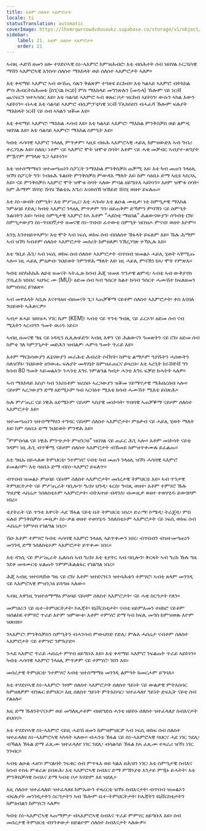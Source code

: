 ```yaml
---
title: እቶም ሰለስተ ኣእምሮታት
locale: ti
statusTranslation: automatic
coverImage: https://lhvmrqwrcowdvduuaukz.supabase.co/storage/v1/object/public/strapi-uploads/small_cover-educacion-fundamental.webp-2d51a7828a2b1309555be27f7e2a61a0.webp
sidebar:
    label: 21. እቶም ሰለስተ ኣእምሮታት
    order: 21
---
```

ኣብዚ ሓድሽ ዘመን ዘሎ ተሃድሶኣዊ ስነ-ኣእምሮ ከምዝሕብሮ፡ እቲ ብስሕተት ሰብ ዝበሃል ኦርጋኒካዊ ማሽን ኣእምሮኣዊ እንስሳ፡ ሰለስተ ማእከላት ወይ ሰለስተ ኣእምሮታት ኣለዎ።

እቲ ቀዳማይ ኣእምሮ ኣብ ውሽጢ ሳጹን ቅልጽም ተዓጽዩ ይርከብ። እቲ ካልኣይ ኣእምሮ ብትክክል ምስ ሕብርትስሕመቱ (ስፒናል ኮርድ) ምስ ማእከላይ መግንጽሉን (መዱላ) ኹሎም ናይ ነርቭ ጨናፍርን ዝተኣሳሰር እዩ። እቲ ሳልሳይ ኣእምሮ ኣብ ቁጹር ቦታ ዝርከብ ኣይኮነን፡ ውሱን ኣካል እውን ኣይኮነን። ብሓቂ እቲ ሳልሳይ ኣእምሮ ብሲምፓቲካዊ ነርቭ ፕሌክስስን ብሓፈሻ ኹሎም ፍሉያት ማእከላት ነርቭ ናይ ሰብ ኣካልን ዝቖመ እዩ።

እቲ ቀዳማይ ኣእምሮ፡ ማእከል ሓሳብ እዩ። እቲ ካልኣይ ኣእምሮ፡ ማእከል ምንቅስቓስ ወይ ልምዲ ዝበሃል እዩ። እቲ ሳልሳይ ኣእምሮ፡ ማእከል ስምዒት እዩ።

ካብቲ ሓሳባዊ ኣእምሮ ንላዕሊ ምጥቃም፡ ኣዚዩ ብዙሕ ኣእምሮኣዊ ሓይሊ ከምዝውድእ ኣብ ግብሪ ተረጋጊጹ እዩ። ስለዚ፡ ነቶም ናይ ኣእምሮ ሞት ዝሞቱ ሰባት፡ እቶም ናይ ሓቂ መቓብር ኣብያተ-ጽገያት ምዃኖም ምግላጽ ጌጋ ኣይኮነን።

እቲ ዝተሰማማዕን ዝተመጣጠነን ስፖርት ንማእከል ምንቅስቓስ ጠቓሚ እዩ፡ እቲ ካብ መጠን ንላዕሊ ዝኾነ ስፖርት ግን፡ ንብዙሕ ጉልበት ምንቅስቓስ ምውዳእ ማለት እዩ፡ ከም ሳዕቤኑ ድማ ኣዚዩ ኣስጋኢ እዩ። ናይ ምንቅስቓስ ኣእምሮ ሞት ዝሞቱ ሰባት ኣለው ምባል ዘይግቡእ ኣይኮነን። እዞም ዝሞቱ ሰባት፡ ከም ሕማም ሽባሂ፡ ሽባሄ ኽልቲኡ እግሪ፡ እናወሰኸ ዝኸይድ ሽባሂ ወዘተ ይፍለጡ።

እቲ ስነ-ውበት ስምዒት፡ እቲ ምሥጢር፡ እቲ ሓጐስ፡ እቲ ልዑል ሙዚቃ፡ ነቲ ስምዒታዊ ማእከል ንምዕባይ የድሊ፡ ካብቲ ኣእምሮ ንላዕሊ ምጥቃም ግን፡ ዘይጠቅም ድኻምን ምባኽን ናይ ስምዒት ጉልበትን እዩ። ካብቲ ስምዒታዊ ኣእምሮ ከኣ እቶም “ሓደስቲ ማዕበል” ሕልውናውያን፡ ሰዓብቲ ሮክ፡ ስምዒታውያን ስነ-ጥበበኛታት ዘመናዊ ስነ-ጥበብ፡ ፈተውቲ ስምዒት ዝበዝሖ ምናብ፡ ወዘተ እዮም።

እንኳ እንተዘይተኣምነ፡ እቲ ሞት ኣብ ነፍሲ ወከፍ ሰብ ብሰለስተ ኽፋላት ይፍጸም እዩ። ኹሉ ሕማም ኣብ ዝኾነ ካብቶም ሰለስተ ኣእምሮታት መሰረት ከምዘለዎ፡ ንኽረጋገጽ ተኻኢሉ እዩ።

እቲ ዓቢይ ሕጊ፡ ኣብ ነፍሲ ወከፍ ሰብ ሰለስተ ኣእምሮታት ብጥበብ ዝመልኦ ሓይሊ ሂወት ኣቐሚጡ ኣሎ። ነዚ ሓይሊ ምዕቃብ፡ ንህይወት ንምንዋሕ ማለት እዩ፡ ነዚ ሓይሊ ምባኽን ከኣ፡ ሞት የምጽእ።

ካብቲ ዘስካሕክሕ ለይቲ ዘመናት ኣትሒዙ ክሳብ ሕጂ ዝመጸ ጥንታዊ ልምዲ፡ ኣብቲ ኣብ ውቅያኖስ ፓሲፊክ ዝነበረ ኣህጉር ሙ (MU)፡ ዕድመ ሰብ ካብ ዓሰርተ ክልተ ክሳብ ዓሰርተ ሓሙሽተ ክፍለዘመን ከምዝነበረ ይገልጽ።

ኣብ መዋእላት ኣቢሉ እናተጓዕዘ ብዘመናት ጌጋ ኣጠቓቕማ ናይቶም ሰለስተ ኣእምሮታት፡ ቀስ እናበለ ንህይወት ኣሕጽርዎ።

ኣብታ ጸሓይ ዝበዝሓ ሃገር ኬም (KEM)፡ ኣብቲ ናይ ጥንቲ ግብጺ ናይ ፈርኦን፡ ዕድመ ሰብ ናብ ሚእትን ኣርብዓን ዓመት ወሪዱ ነይሩ።

ኣብዚ ዘመናዊ ግዜ ናይ ነዳዲን ሲሊሎይድን፡ ኣብዚ እዋን ናይ ሕልውናን ዓመጽትን ናይ ሮክ፡ ዕድመ ሰብ ከምቲ ገለ ካምፓኒታት መድሕን ዝብልዎ፡ ሓምሳ ዓመት ጥራይ እዩ።

እቶም ማርክሳውያን ሌኒናውያን መራሕቲ ሕብረት ሶቭየት፡ ከምቲ ልማዶም ዓያሹትን ሓሰውትን ስለዝኾኑ፡ ንህይወት ዘንውሑ ፍሉያት መዳሃኒት ከምዝፈጠርና ይዛረቡ፡ እቲ ኣረጊት ክሩሽቼቭ ግን ክሳብ 80 ዓመት ኣይመልአን፡ ንሓንቲ እግሩ ንምልዓል ካብታ ሓንቲ እግሩ ፍቓድ ክሓትት ኣለዎ።

ኣብ ማእከላይ እስያ፡ ካብ ንእስነቶም ዝረሰዑ ኣረጋውያን ዝቖመ ሃይማኖታዊ ማሕበረሰብ ኣሎ። ናይዞም ኣረጋውያን ድማ ዕድሚኦም ካብ ኣርባዕተ ሚእቲ ክሳብ ሓሙሽተ ሚእቲ ይበጽሕ።

ኩሉ ምሥጢር ናይ ነዊሕ ዕድሜኦም ናይዞም ኣስያዊ መነኮሳት፡ ጥበባዊ ኣጠቓቕማ ናይዞም ሰለስተ ኣእምሮታት እዩ።

ዝተመጣጠነን ዝተሰማማዕን ተግባር ናይዞም ሰለስተ ኣእምሮታት፡ ምዕቃብ ናይ ሓይሊ ሂወት ማለት እዩ፡ ከም ሳዕቤኑ ድማ ንህይወት ምንዋሕ እዩ።

“ምምስሳል ናይ ነዊሕ ምንጭታት ምዝንጋዕ” ዝበሃል ናይ ጠፈር ሕጊ ኣሎ። እቶም መነኮሳት ናይቲ ገዳም፡ ነዚ ሕጊ ብጥቕሚ ናይዞም ሰለስተ ኣእምሮታት ብኸመይ ከምዝጥቀሙሉ ይፈልጡ።

እቲ ግዜኡ ዘይሓለወ ትምህርቲ፡ ንተምሃሮ ናብቲ ካብ መጠን ንላዕሊ ዝኾነ ሓሳባዊ ኣእምሮ ይመልሶም፡ እቲ ሳዕቤኑ ድማ ብስነ-ኣእምሮ ይፍለጥ።

ብጥበብ ዝመልኦ ምዕባይ ናይዞም ሰለስተ ኣእምሮታት፡ መሰረታዊ ትምህርቲ እዩ። ኣብ ጥንታዊ ትምህርትታት ናይ ምሥጢራት ባቢሎን፡ ግሪክ፡ ህንዲ፡ ፋርስ፡ ግብጺ ወዘተ፡ እቶም ተምሃሮ ኹሉ ግዝያዊ ሓበሬታ ንሰለስቲኦም ኣእምሮታት፡ ብትእዛዝ፡ ብዳንስ፡ ብሙዚቃ ወዘተ ተወሃሂዱ ይውሃቦም ነበረ።

ቲያትራት ናይ ጥንቲ እዋናት ሓደ ኽፋል ናይቲ ቤት ትምህርቲ ነበረ። ድራማ፡ ኮሜዲ፡ ትራጄዲ፡ ምስ ፍሉይ ምንቅስቓስ፡ ሙዚቃ፡ ስነ-ቃል ወዘተ ተወሃሂዱ ንሰለስቲኦም ኣእምሮታት ናይ ነፍሲ ወከፍ ሰብ ሓበሬታ ንምሃብ የገልግል ነበረ።

ሽዑ እቶም ተምሃሮ ካብቲ ሓሳባዊ ኣእምሮ ንላዕሊ ኣይጥቀሙን ነበሩ፡ ብጥበብን ብዝተመጣጠነን መንገዲ ድማ ንሰለስቲኦም ኣእምሮታት ይጥቀሙ ነበሩ።

እቲ ዳንሲ ናይ ምሥጢራት ኤለሱስ ኣብ ግሪክ፡ እቲ ቲያትር ኣብ ባቢሎን፡ ቅርጻት ኣብ ግሪክ ኹሉ ግዜ ንደቀ መዛሙርቲ ፍልጠት ንምምሕልልፋር የገልግል ነበረ።

ሕጂ ኣብዚ ዝተበላሸወ ግዜ ናይ ሮክ፡ እቶም ዝተደናገሩን ዝተሳሕቱን ተምሃሮ፡ ኣብቲ ጸላም መንገዲ ናይ ኣእምሮኣዊ ምዝንጋዕ ይጓዓዙ ኣለው።

ኣብዚ እዋንዚ ንዝተሰማማዕ ምዕባይ ናይዞም ሰለስተ ኣእምሮታት፡ ናይ ሓቂ ስርዓታት የለን።

መምህራን ናይ ቤተ-ትምህርትታት፡ ኮሌጃት፡ ዩኒቨርስቲታት፡ ናብቲ ዘይምእመን ተዘክሮ ናይቶም ዝሰልከዩ ተምሃሮ ጥራይ እዮም ዝምውቱ፡ እቶም ተምሃሮ ድማ ካብ ክፍሊ መዓስ ከምዝወጹ እዮም ዝጽበዩ።

ንኣእምሮ፡ ምንቅስቓስን ስምዒትን ብሓንሳብ ምውህሃድ የድሊ፡ ምሉእ ሓበሬታ ናብቶም ሰለስተ ኣእምሮታት ናይ ተምሃሮ ንምክያድ።

ንሓደ ኣእምሮ ጥራይ ሓበሬታ ምሃብ ዘይግቡእ እዩ። እቲ ቀዳማይ ኣእምሮ ንፍልጠት ጥራይ ኣይኮነን። ካብቲ ሓሳባዊ ኣእምሮ ንላዕሊ ምጥቃም ናይ ተምሃሮ፡ ገበን እዩ።

መሰረታዊ ትምህርቲ፡ ንተምሃሮ ኣብቲ ዝተሰማማዕ መንገዲ ልምዓት ክመርሖም ይግባእ።

እቲ ተሃድሶኣዊ ስነ-ኣእምሮ፡ ንዞም ሰለስተ ኣእምሮታት ሰለስተ ዓይነት ናይ ውልቃዊ ምትእስሳር ከምዘለዎም ብንጹር ይምህር። እዚ ሰለስተ ዓይነት ምትእስሳር፡ ዝተፈላለየ ዓይነት ድፍኢት ናይቲ ሰብ የልዕሉ።

እዚ ድማ ኹለንትናናኦም ወይ መግለጺታቶም ብዘየገድስ ሓንቲ ዘይኮኑ ሰለስተ ዝተፈላለያ ስብእናታት ይህበና።

እቲ ተሃድሶኣዊ ስነ-ኣእምሮ ናይዚ ሓድሽ ዘመን ከምዝምህርዎ ኣብ ነፍሲ ወከፍ ሰብ ሰለስተ ዝተፈላለዩ ስነ-ኣእምሮኣዊ ኣካላት ኣለው። ብሓንቲ ኽፋል ናይ ስነ-ኣእምሮኣዊ ባህርና ሓደ ነገር ንደሊ፡ ብኻልእ ኽፋል ድማ ፈጺሙ ዝተፈላለየ ነገር ንደሊ፡ ብሳልሳይ ኽፋል ከኣ ፈጺሙ ተጻራሪ ዝኾነ ነገር ንገብር።

ኣብቲ ልዑል ሓዘን፡ ምናልባት ንፍቁር ሰብ ምጥፋእ ወይ ካልእ ዘሕዝን ነገር፡ እቲ ስምዒታዊ ስብእና ክሳብ ተስፋ ምቁራጽ ይበጽሕ፡ እቲ ኣእምሮኣዊ ስብእና ድማ ምኽንያቱ እንታይ ምዃኑ ይሓትት፡ እቲ ምንቅስቓሳዊ ስብእና ድማ ካብቲ ቦታ ክሃድም እዩ ዝደሊ።

እዚ ሰለስተ ዝተፈላለዩ፡ ዝተፈላለዩ ከምኡውን ተጻረርቲ ዝኾኑ ስብእናታት፡ ብጥበብ ዝመልኦን ብፍሉያት መንገዲታትን ስርዓታትን ኣብ ኹሎም ቤተ-ትምህርትታት፡ ኮሌጃትን ዩኒቨርስቲታትን ክምዕብልን ክምሃርን ኣለዎ።

ካብቲ ስነ-ኣእምሮኣዊ ኣጠማምታ ብኣእምሮኣዊ ስብእና ጥራይ ምምሃር ዘይግቡእ እዩ። ሰብ መሰረታዊ ትምህርቲ ብሃንቀውታ ዘድልዮም ሰለስተ ስብእናታት ኣለውዎ።

